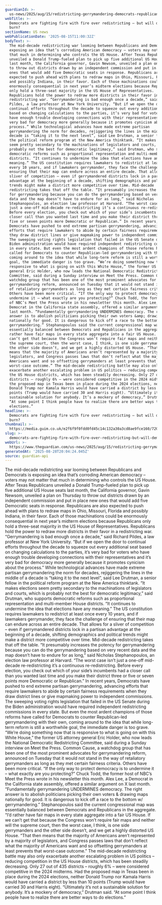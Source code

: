 ```yaml
---
guardianId: >-
  us-news/2025/aug/15/redistricting-gerrymandering-democrats-republicans-texas-california
webTitle: >-
  Democrats are fighting fire with fire over redistricting – but will democracy
  burn?
sectionName: US news
webPublicationDate: '2025-08-15T11:00:32Z'
bodyText: >-
  The mid-decade redistricting war looming between Republicans and Democrats is
  exposing an idea that’s corroding American democracy – voters may not matter
  that much in determining who controls the US House. After Texas Republicans
  unveiled a Donald Trump-fueled plan to pick up five additional US House seats
  last month, the California governor, Gavin Newsom, unveiled a plan on Thursday
  to throw out districts drawn by an independent commission and put in place new
  ones that would add five Democratic seats in response. Republicans are also
  expected to push ahead with plans to redraw maps in Ohio, Missouri, Florida
  and possibly Indiana, in their favor. Each of those machinations could be
  enormously consequential in next year’s midterm elections because Republicans
  only hold a three-seat majority in the US House of Representatives.
  Republicans hold the power to redraw more districts in their favor in a
  redistricting war. “Gerrymandering is bad enough once a decade,” said Richard
  Pildes, a law professor at New York University. “But if we open the door to
  continual efforts throughout the decade to squeeze out every additional seat
  based on changing calculations to the parties, it’s very bad for voters who
  have enough trouble developing connections with their representatives and it’s
  very bad for democracy more generally because it promotes cynicism about the
  process.” While technological advances have made extreme partisan
  gerrymandering the norm for decades, rejiggering the lines in the middle of a
  decade is “taking it to the next level”, said Lee Drutman, a senior fellow in
  the political reform program at the New America thinktank. “It makes elections
  seem pretty secondary to the machinations of legislators and courts, which is
  probably not the best for democratic legitimacy,” said Drutman, who supports
  democratic reforms such as proportional representation and multi-member House
  districts. “It continues to undermine the idea that elections have any
  meaning.” The US constitution requires lawmakers to redistrict at least once
  every 10 years, and if lawmakers gerrymander, they face the challenge of
  ensuring that their map can endure across an entire decade. That allows for a
  sliver of competition – even if gerrymandered districts lock in a partisan
  advantage at the beginning of a decade, shifting demographics and political
  trends might make a district more competitive over time. Mid-decade
  redistricting takes that off the table. “It presumably increases the potency
  for gerrymandering because you can do the gerrymandering based on very recent
  data and the map doesn’t have to endure for as long,” said Nicholas
  Stephanopoulos, an election law professor at Harvard. “The worst case isn’t
  just a one-off mid-decade re-redistricting it’s a continuous re-redistricting.
  Before every election, you check out which of your side’s incumbents had a
  closer call than you wanted last time and you make their district three or
  five or seven points more Democratic or Republican.” In recent years,
  Democrats have pushed to end extreme partisan gerrymandering, advancing
  efforts that require lawmakers to abide by certain fairness requirements when
  they draw district lines or give mapmaking power to independent commissions.
  The sweeping voting rights legislation that failed in the US Senate during the
  Biden administration would have required independent redistricting commissions
  in every state. But even the most ardent champions of those reforms have
  called for Democrats to counter Republican-led gerrymandering with their own,
  coming around to the idea that while long-term reform is still a worthwhile
  goal, the immediate danger is too grave. “We’re doing something now that is
  responsive to what is going on with this White House,” the former US attorney
  general Eric Holder, who now leads the National Democratic Redistricting
  Committee, said during a Sunday interview on Meet the Press. Common Cause, a
  watchdog group that has been one of the most prominent advocates for
  gerrymandering reform, announced on Tuesday that it would not stand in the way
  of retaliatory gerrymanders as long as they met certain fairness criteria.
  Others have been more critical. “If the only way to protect democracy is to
  undermine it – what exactly are you protecting?” Chuck Todd, the former host
  of NBC’s Meet the Press wrote in his newsletter this month. Alex Lee, a
  Democrat in the California state assembly, offered a similar argument on X
  last month. “Fundamentally gerrymandering UNDERMINES democracy. The right
  answer is to abolish politicians picking their own voters &amp; drawing maps
  nationally for good. It is dangerous to kick off a race to the bottom w/
  gerrymandering.” Stephanopoulos said the current congressional map was
  essentially balanced between Democrats and Republicans in the aggregate. “I’d
  rather have fair maps in every state aggregate into a fair US House. If we
  can’t get that because the Congress won’t require fair maps and neither will
  the supreme court, then the worst case, I think, is one side gerrymanders and
  the other side doesn’t, and we get a highly distorted US House. “That then
  means that the majority of Americans aren’t represented by a majority of
  legislators, and Congress passes laws that don’t reflect what the majority of
  Americans want and so offsetting gerrymanders at least prevents that
  worst-case outcome.” The mid-decade redistricting battle may also only
  exacerbate another escalating problem in US politics – reducing competition in
  the US House districts, which has been steadily decreasing. Only 27 out of 435
  districts – roughly 6% – were considered competitive in the 2024 midterms. Had
  the proposed map in Texas been in place during the 2024 elections, neither
  Donald Trump nor Kamala Harris would have carried a district by less than 10
  points (Trump would have carried 30 and Harris eight). “Ultimately it’s not a
  sustainable solution for anybody. It’s a mockery of democracy,” Drutman said.
  “At some point I think people have to realize there are better ways to do
  elections.”
headline: >-
  Democrats are fighting fire with fire over redistricting – but will democracy
  burn?
thumbnail: >-
  https://media.guim.co.uk/e2f6f9f0fdd0fd45c14c132a30a3cd8ae9fce160/720_0_7200_5760/500.jpg
slug: >-
  democrats-are-fighting-fire-with-fire-over-redistricting-but-will-democracy-burn
webUrl: >-
  https://www.theguardian.com/us-news/2025/aug/15/redistricting-gerrymandering-democrats-republicans-texas-california
generatedAt: '2025-08-28T20:04:24.045Z'
source: guardian-api
---
```

The mid-decade redistricting war looming between Republicans and Democrats is exposing an idea that’s corroding American democracy – voters may not matter that much in determining who controls the US House. After Texas Republicans unveiled a Donald Trump-fueled plan to pick up five additional US House seats last month, the California governor, Gavin Newsom, unveiled a plan on Thursday to throw out districts drawn by an independent commission and put in place new ones that would add five Democratic seats in response. Republicans are also expected to push ahead with plans to redraw maps in Ohio, Missouri, Florida and possibly Indiana, in their favor. Each of those machinations could be enormously consequential in next year’s midterm elections because Republicans only hold a three-seat majority in the US House of Representatives. Republicans hold the power to redraw more districts in their favor in a redistricting war. “Gerrymandering is bad enough once a decade,” said Richard Pildes, a law professor at New York University. “But if we open the door to continual efforts throughout the decade to squeeze out every additional seat based on changing calculations to the parties, it’s very bad for voters who have enough trouble developing connections with their representatives and it’s very bad for democracy more generally because it promotes cynicism about the process.” While technological advances have made extreme partisan gerrymandering the norm for decades, rejiggering the lines in the middle of a decade is “taking it to the next level”, said Lee Drutman, a senior fellow in the political reform program at the New America thinktank. “It makes elections seem pretty secondary to the machinations of legislators and courts, which is probably not the best for democratic legitimacy,” said Drutman, who supports democratic reforms such as proportional representation and multi-member House districts. “It continues to undermine the idea that elections have any meaning.” The US constitution requires lawmakers to redistrict at least once every 10 years, and if lawmakers gerrymander, they face the challenge of ensuring that their map can endure across an entire decade. That allows for a sliver of competition – even if gerrymandered districts lock in a partisan advantage at the beginning of a decade, shifting demographics and political trends might make a district more competitive over time. Mid-decade redistricting takes that off the table. “It presumably increases the potency for gerrymandering because you can do the gerrymandering based on very recent data and the map doesn’t have to endure for as long,” said Nicholas Stephanopoulos, an election law professor at Harvard. “The worst case isn’t just a one-off mid-decade re-redistricting it’s a continuous re-redistricting. Before every election, you check out which of your side’s incumbents had a closer call than you wanted last time and you make their district three or five or seven points more Democratic or Republican.” In recent years, Democrats have pushed to end extreme partisan gerrymandering, advancing efforts that require lawmakers to abide by certain fairness requirements when they draw district lines or give mapmaking power to independent commissions. The sweeping voting rights legislation that failed in the US Senate during the Biden administration would have required independent redistricting commissions in every state. But even the most ardent champions of those reforms have called for Democrats to counter Republican-led gerrymandering with their own, coming around to the idea that while long-term reform is still a worthwhile goal, the immediate danger is too grave. “We’re doing something now that is responsive to what is going on with this White House,” the former US attorney general Eric Holder, who now leads the National Democratic Redistricting Committee, said during a Sunday interview on Meet the Press. Common Cause, a watchdog group that has been one of the most prominent advocates for gerrymandering reform, announced on Tuesday that it would not stand in the way of retaliatory gerrymanders as long as they met certain fairness criteria. Others have been more critical. “If the only way to protect democracy is to undermine it – what exactly are you protecting?” Chuck Todd, the former host of NBC’s Meet the Press wrote in his newsletter this month. Alex Lee, a Democrat in the California state assembly, offered a similar argument on X last month. “Fundamentally gerrymandering UNDERMINES democracy. The right answer is to abolish politicians picking their own voters &amp; drawing maps nationally for good. It is dangerous to kick off a race to the bottom w/ gerrymandering.” Stephanopoulos said the current congressional map was essentially balanced between Democrats and Republicans in the aggregate. “I’d rather have fair maps in every state aggregate into a fair US House. If we can’t get that because the Congress won’t require fair maps and neither will the supreme court, then the worst case, I think, is one side gerrymanders and the other side doesn’t, and we get a highly distorted US House. “That then means that the majority of Americans aren’t represented by a majority of legislators, and Congress passes laws that don’t reflect what the majority of Americans want and so offsetting gerrymanders at least prevents that worst-case outcome.” The mid-decade redistricting battle may also only exacerbate another escalating problem in US politics – reducing competition in the US House districts, which has been steadily decreasing. Only 27 out of 435 districts – roughly 6% – were considered competitive in the 2024 midterms. Had the proposed map in Texas been in place during the 2024 elections, neither Donald Trump nor Kamala Harris would have carried a district by less than 10 points (Trump would have carried 30 and Harris eight). “Ultimately it’s not a sustainable solution for anybody. It’s a mockery of democracy,” Drutman said. “At some point I think people have to realize there are better ways to do elections.”
